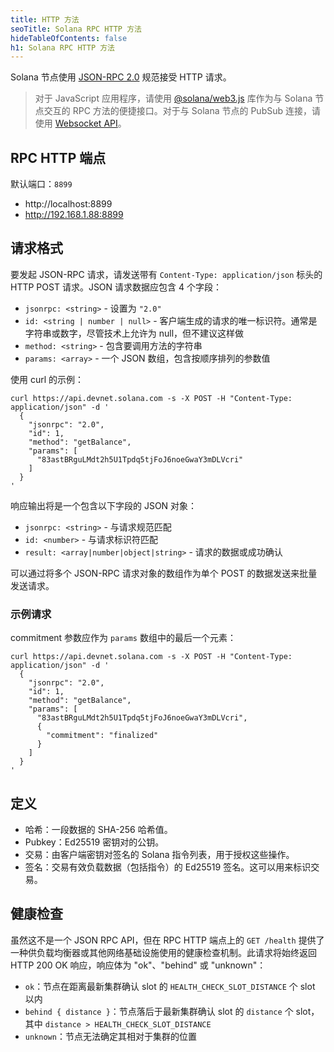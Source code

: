 ```yaml
---
title: HTTP 方法
seoTitle: Solana RPC HTTP 方法
hideTableOfContents: false
h1: Solana RPC HTTP 方法
---
```


Solana 节点使用 [JSON-RPC 2.0](https://www.jsonrpc.org/specification)
规范接受 HTTP 请求。

> 对于 JavaScript 应用程序，请使用
> [@solana/web3.js](https://github.com/solana-labs/solana-web3.js)
> 库作为与 Solana 节点交互的 RPC 方法的便捷接口。对于与 Solana 节点的 PubSub 连接，请使用
> [Websocket API](/docs/rpc/websocket/)。

## RPC HTTP 端点

默认端口：`8899`

- http://localhost:8899
- http://192.168.1.88:8899

## 请求格式

要发起 JSON-RPC 请求，请发送带有 `Content-Type: application/json` 标头的 HTTP
POST 请求。JSON 请求数据应包含 4 个字段：

- `jsonrpc: <string>` - 设置为 `"2.0"`
- `id: <string | number | null>` - 客户端生成的请求的唯一标识符。通常是字符串或数字，尽管技术上允许为 null，但不建议这样做
- `method: <string>` - 包含要调用方法的字符串
- `params: <array>` - 一个 JSON 数组，包含按顺序排列的参数值

使用 curl 的示例：

```shell
curl https://api.devnet.solana.com -s -X POST -H "Content-Type: application/json" -d '
  {
    "jsonrpc": "2.0",
    "id": 1,
    "method": "getBalance",
    "params": [
      "83astBRguLMdt2h5U1Tpdq5tjFoJ6noeGwaY3mDLVcri"
    ]
  }
'
```

响应输出将是一个包含以下字段的 JSON 对象：

- `jsonrpc: <string>` - 与请求规范匹配
- `id: <number>` - 与请求标识符匹配
- `result: <array|number|object|string>` - 请求的数据或成功确认

可以通过将多个 JSON-RPC 请求对象的数组作为单个 POST 的数据发送来批量发送请求。

### 示例请求

commitment 参数应作为 `params` 数组中的最后一个元素：

```shell
curl https://api.devnet.solana.com -s -X POST -H "Content-Type: application/json" -d '
  {
    "jsonrpc": "2.0",
    "id": 1,
    "method": "getBalance",
    "params": [
      "83astBRguLMdt2h5U1Tpdq5tjFoJ6noeGwaY3mDLVcri",
      {
        "commitment": "finalized"
      }
    ]
  }
'
```

## 定义

- 哈希：一段数据的 SHA-256 哈希值。
- Pubkey：Ed25519 密钥对的公钥。
- 交易：由客户端密钥对签名的 Solana 指令列表，用于授权这些操作。
- 签名：交易有效负载数据（包括指令）的 Ed25519 签名。这可以用来标识交易。

## 健康检查

虽然这不是一个 JSON RPC API，但在 RPC HTTP 端点上的 `GET /health`
提供了一种供负载均衡器或其他网络基础设施使用的健康检查机制。此请求将始终返回 HTTP
200 OK 响应，响应体为 "ok"、"behind" 或 "unknown"：

- `ok`：节点在距离最新集群确认 slot 的 `HEALTH_CHECK_SLOT_DISTANCE` 个 slot 以内
- `behind { distance }`：节点落后于最新集群确认 slot 的 `distance` 个 slot，其中
  `distance > HEALTH_CHECK_SLOT_DISTANCE`
- `unknown`：节点无法确定其相对于集群的位置
